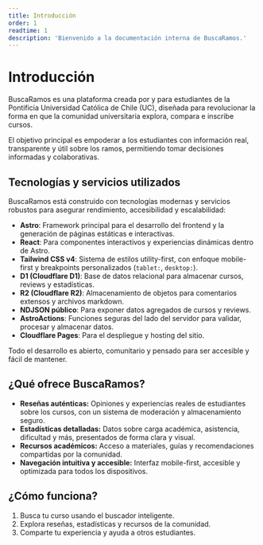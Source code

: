 ```yaml
---
title: Introducción
order: 1
readtime: 1
description: 'Bienvenido a la documentación interna de BuscaRamos.'
---
```


# Introducción

BuscaRamos es una plataforma creada por y para estudiantes de la Pontificia Universidad Católica de Chile (UC), diseñada para revolucionar la forma en que la comunidad universitaria explora, compara e inscribe cursos.

El objetivo principal es empoderar a los estudiantes con información real, transparente y útil sobre los ramos, permitiendo tomar decisiones informadas y colaborativas.

## Tecnologías y servicios utilizados

BuscaRamos está construido con tecnologías modernas y servicios robustos para asegurar rendimiento, accesibilidad y escalabilidad:

- **Astro**: Framework principal para el desarrollo del frontend y la generación de páginas estáticas e interactivas.
- **React**: Para componentes interactivos y experiencias dinámicas dentro de Astro.
- **Tailwind CSS v4**: Sistema de estilos utility-first, con enfoque mobile-first y breakpoints personalizados (`tablet:`, `desktop:`).
- **D1 (Cloudflare D1)**: Base de datos relacional para almacenar cursos, reviews y estadísticas.
- **R2 (Cloudflare R2)**: Almacenamiento de objetos para comentarios extensos y archivos markdown.
- **NDJSON público**: Para exponer datos agregados de cursos y reviews.
- **AstroActions**: Funciones seguras del lado del servidor para validar, procesar y almacenar datos.
- **Cloudflare Pages**: Para el despliegue y hosting del sitio.

Todo el desarrollo es abierto, comunitario y pensado para ser accesible y fácil de mantener.

## ¿Qué ofrece BuscaRamos?

- **Reseñas auténticas:** Opiniones y experiencias reales de estudiantes sobre los cursos, con un sistema de moderación y almacenamiento seguro.
- **Estadísticas detalladas:** Datos sobre carga académica, asistencia, dificultad y más, presentados de forma clara y visual.
- **Recursos académicos:** Acceso a materiales, guías y recomendaciones compartidas por la comunidad.
- **Navegación intuitiva y accesible:** Interfaz mobile-first, accesible y optimizada para todos los dispositivos.

## ¿Cómo funciona?

1. Busca tu curso usando el buscador inteligente.
2. Explora reseñas, estadísticas y recursos de la comunidad.
3. Comparte tu experiencia y ayuda a otros estudiantes.
